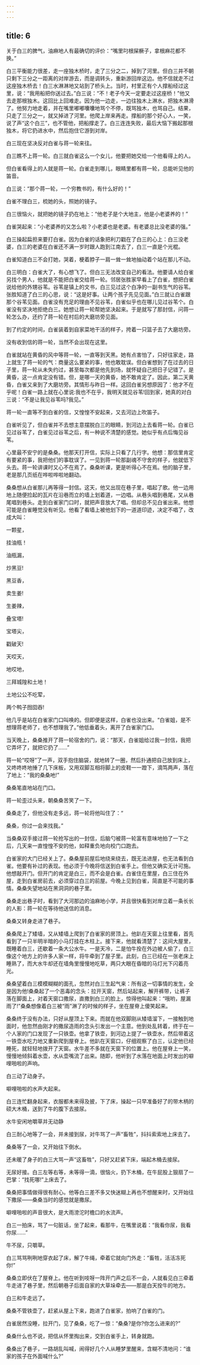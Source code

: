 ```yaml
---
---
---
```

title: 6
---



关于白三的脾气，油麻地人有最确切的评价：“嘴里叼根屎橛子，拿根麻花都不换。”

白三平衡能力很差，走一座独木桥时，走了三分之二，掉到了河里。但白三并不朝只剩下三分之一距离的对岸游去，而是调转头，重新游回岸这边。他不信就走不过这座独木桥去！白三水淋淋地又站到了桥头上。当时，村里正有个人撑船经过这里，说：“我用船把你送过去。”白三说：“不！老子今天一定要走过这座桥！”他又去走那根独木。这回比上回难走。因为他一边走，一边往独木上淋水，把独木淋滑了。他努力地走着，并在嘴里嘟嘟囔囔地骂个不停，既骂独木，也骂自己。结果，只走了三分之一，就又掉进了河里。他爬上岸来再走。撑船的那个好心人，一笑，说了声“这个白三”，也不管他，把船撑走了。白三连连失败，最后大恼下搬起那根独木，将它扔进水中，然后抱住它游到对岸。

白三现在坚决反对白雀与蒋一轮来往。

白三瞧不上蒋一轮。白三就白雀这么一个女儿，他要把她交给一个他看得上的人。

但白雀看得上的人就是蒋一轮。白雀走到哪儿，眼睛里都有蒋一轮，总能听见他的笛音。

白三说：“那个蒋一轮，一个穷教书的，有什么好的！”

白雀不理白三，梳她的头，照她的镜子。

白三很恼火，就把她的镜子扔在地上：“他老子是个大地主，他是小老婆养的！”

白雀哭起来：“小老婆养的又怎么啦？小老婆也是老婆。有老婆总比没老婆的强。”

白三操起扁担来要打白雀。因为白雀的话象把利刀戳在了白三的心上：白三没老婆，白三的老婆在白雀还不满一岁时跟人跑到江南去了，白三一直是个光棍。

白雀知道白三不会打她，哭着，梗着脖子一肩一耸一耸地抽动着个站在那儿不动。

白三明白：白雀大了，有心想飞了。但白三无法改变自己的看法。他要请人给白雀另找个男人，他就是不能把白雀交给蒋一轮。邻居张胜家早看上了白雀，想把白雀说给他的外甥谷苇。谷苇是镇上的文书，白三见过这个白净的一副书生气的谷苇。张胜知道了白三的心思，说：“这是好事。让两个孩子先见见面。”白三就让白雀跟那个谷苇见面。白雀没有充足的理由不见谷苇，白雀似乎也在哪儿见过谷苇个。白雀没有坚决地拒绝白三。她想让蒋一轮帮她坚决起来。于是就写了那封信，问蒋一轮怎么办，还约了蒋一轮在村后的大磨坊旁见面。

到了约定的时间，白雀装着到自家菜地干活的样子，挎着一只篮子去了大磨坊旁。

没有收到信的蒋一轮，当然不会出现在这里。

白雀就站在黄昏的风中等蒋一轮，一直等到天黑。她有点害怕了，只好往家走，路上就生了蒋一轮的气：商量这么要紧的事，他也敢耽误。但白雀想到了在过去的日子里，蒋一轮从未失约过，甚至每次都是他先到场，就怀疑自己把日子记错了。是黄昏，这一点肯定没有错。但，是哪一天的黄昏，她不敢肯定了。因此，第二天黄昏，白雀又来到了大磨坊旁。其情形与昨日一样。这回白雀另想原因了：他才不在乎呢！白雀一路上就在心里说:我也不在乎，我明天就见谷苇!回到家，她真的对白三说：“不是让我见谷苇吗?我见。”

蒋一轮一直等不到白雀的信，又惶惶不安起来，又去河边上吹笛子。

白雀听见了，但白雀并不去想主意摆脱白三的眼睛，到河边上去看蒋一轮。白雀已见过谷苇了，白雀见过谷苇之后，有一种说不清楚的感觉。她似乎有点后悔见谷苇。

心里最不安宁的是桑桑。他那天打开信，实际上只看了几行字。他想：那信里肯定有要紧的事，我把他们的事耽误了。一见到蒋一轮那副魂不守舍的样子，他就低下头去。蒋一轮讲课时又心不在焉了。桑桑听课，更是听得心不在焉。他的脑子里，老是那几页纸在哗啦哗啦地翻动。

桑桑想从白雀那儿再等得一封信。这天，他又出现在巷子里，唱起了歌。他一边用地上随便捡起的瓦片在沿巷而立的墙上划着道，一边唱。从巷头唱到巷尾，又从巷尾唱到巷头。走到白雀家门口时，就把声音放大了唱。但却总不见白雀出来。他想可能是白雀睡觉没有听见。他看了看墙上被他划下的一道道印迹，决定不唱了，改成大叫：

一颗星，

挂油瓶！

油瓶漏，

炒黑豆!

黑豆香，

卖生姜!

生姜辣，

叠宝塔!

宝塔尖，

戳破天!

天哎天，

地哎地，

三拜城隍和土地！

土地公公不吃荤，

两个鸭子囫囵吞!

他几乎是站在白雀家门口叫唤的。但即便是这样，白雀也没出来。“白雀姐，是不想理蒋老师了，也不想理我了。”他低垂着头，离开了白雀家门口。

当天晚上，桑桑推开了蒋一轮宿舍的门，说：“那天，白雀姐给过我一封信，我把它弄坏了，就把它扔了……”

蒋一轮“哎呀”了一声，双手抱住脑袋，就地转了一圈，然后扑通把自己放到床上，又咚咚咚地捶了几下床板，又用双脚互相将脚上的皮鞋一一蹬下，滴笃两声，落在了地上：“我的桑桑吔!”

桑桑笔直地站在门口。

蒋一轮歪过头来，朝桑桑苦笑了一下。

桑桑走了，但他没有走多远，蒋一轮将他叫住了：“

桑桑，你过一会来找我。”

当桑桑双手接过蒋一轮抢写出的一封信，后脑勺被蒋一轮富有意味地拍了一下之后，几天来一直惶惶不安的他，如释重负地向校门口跑去。

白雀家的大门已经关上了。桑桑屋前屋后地绕来绕去，既无法进屋，也无法看到白雀。他要有补过的表现。他必须于今晚将信送到白雀手上。但他又确实无计可施。他想敲开门。但开门的肯定是白三，而不会是白雀。白雀住在里屋，白三住在外屋，走到白雀房前去，必须穿过白三的前屋。今晚上见到白雀，简直是不可能的事情。桑桑失望地站在黑洞洞的巷子里。

桑桑走出巷子时，看到了大河那边的油麻地小学，并且很快看到对岸立着一条长长的人影：蒋一轮在等待他送信的消息。

桑桑又转身走进了巷子。

桑桑爬上了矮墙，又从矮墙上爬到了白雀家的房顶上。他趴在天窗上往里看，首先看到了一只半明半暗的小马灯挂在木柱上。接下来，他就看清楚了：这间大屋里，既睡着白三，还歇着一条大公水牛。一是天冷，二是怕牛拴在外边被人偷了，白三像这个地方上的许多人家一样，将牛牵到了屋子里。此刻，白三已经在一张老床上睡熟了，而大水牛却还在墙角里慢慢地吃草，两只大眼在昏暗的马灯光下闪着亮光。

桑桑望着白三模模糊糊的面孔，忽然对白三生起气来：所有这一切事情的发生，全是因为他!桑桑起了一个恶毒的念头：拉开天窗，然后站起来，解开裤带，让裤子落在脚面上，对着天窗口撒尿，直撒到白三的脸上，惊得他叫起来：“哦哟，屋漏雨了!”桑桑想像着白三被“雨”淋了的时候的样子，坐在屋脊上傻笑起来。

桑桑终于没有办法，只好从屋顶上下来。而就在他双脚刚从矮墙溜下，一接触到地面时，他忽然由刚才的撒尿造雨的念头引发出一个主意。他到处乱转着，终于在一个人家的门口发现了一只铁壶。他拿了铁壶，到河边上提了一铁壶水，然后带着这一铁壶水吃力地又重新爬到屋脊上。他趴在天窗口，仔细观察了白三，认定他已经睡死，就轻轻地拨开了天窗。水牛差不多就在天窗下的位置上。他在屋脊上一笑，慢慢地倾斜着水壶，水从壶嘴流了出来。随即，他听到了水落在地面上时发出的噼哩啪啦的声响。

白三动了动身子。

噼哩啪啦的水声大起来。

白三连忙翻身起来，衣服都未来得及披，下了床，操起一只早准备好了的带木柄的硕大木桶，送到了牛的腹下去接尿。

水牛安闲地嚼草并无动静

白三耐心地等了一会，并未接到尿，对牛骂了一声“畜牲”，抖抖索索地上床去了。

桑桑等了一会，又开始往下倒水。

还未暖了身子的白三大骂一声“这畜牲”，只好又赶紧下床，端起木桶去接尿。

无尿好接。白三左等右等，未等得一滴，很恼火，扔下木桶，在牛屁股上狠扇了一巴掌：“找死哪!”上床去了。

桑桑把事情做得很有耐心。他等白三差不多又快迷糊上再也不想醒来时，又开始往下撒尿——桑桑当时的感觉就是撒尿。

噼哩啪啦的声音很大，是大雨滂沱时檐口的水流声。

白三一拍床，骂了一句脏话，坐了起来，看那牛，在嘴里说着：“我看你尿，我看你尿……”

牛不尿，只嚼草。

白三骂骂咧咧地穿衣起了床，解了牛绳，牵着它就向门外走：“畜牲，活活冻死你!”

桑桑立即伏在了屋脊上。他在听到吱呀一阵开门声之后不一会，人就看见白三牵着牛走进了巷子里，然后朝巷子后面自家的大草垛牵去——那是白天拴牛的地方。

白三和牛走远了。

桑桑不管铁壶了，赶紧从屋上下来，跑进了白雀家，拍响了白雀的门。

白雀居然没睡，拉开门，见了桑桑，吃了一惊：“桑桑?是你?你怎么进来的?”

桑桑什么也不说，把信从怀里掏出来，交到白雀手上，转身就跑。

桑桑出了巷子，一路胡乱叫喊，闹得好几个人从睡梦里醒来，含糊不清地问：“谁家的孩子在外面喊什么?”